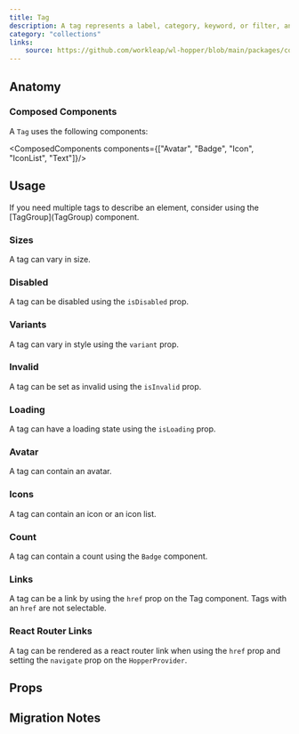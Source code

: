 ```yaml
---
title: Tag
description: A tag represents a label, category, keyword, or filter, and can be used for various groupings. If you need multiple tags, consider using the TagGroup component.
category: "collections"
links:
    source: https://github.com/workleap/wl-hopper/blob/main/packages/components/src/tag/src/Tag.tsx
---
```


<Example src="tag/docs/tag/preview" />

## Anatomy

### Composed Components

A `Tag` uses the following components:

<ComposedComponents components={["Avatar", "Badge", "Icon", "IconList", "Text"]}/>

## Usage

<Callout variant="information">
If you need multiple tags to describe an element, consider using the [TagGroup](TagGroup) component.
</Callout>

### Sizes

A tag can vary in size.

<Example src="tag/docs/tag/sizes" />

### Disabled

A tag can be disabled using the `isDisabled` prop.

<Example src="tag/docs/tag/disabled" />

### Variants

A tag can vary in style using the `variant` prop.

<Example src="tag/docs/tag/variants" />

### Invalid

A tag can be set as invalid using the `isInvalid` prop.

<Example src="tag/docs/tag/invalid" />

### Loading

A tag can have a loading state using the `isLoading` prop.

<Example src="tag/docs/tag/loading" />

### Avatar

A tag can contain an avatar.

<Example src="tag/docs/tag/avatar" />

### Icons

A tag can contain an icon or an icon list.

<Example src="tag/docs/tag/icons" />

### Count

A tag can contain a count using the `Badge` component.

<Example src="tag/docs/tag/count" />

### Links

A tag can be a link by using the `href` prop on the Tag component. Tags with an `href` are not selectable.

<Example src="tag/docs/tag/links" />

### React Router Links

A tag can be rendered as a react router link when using the `href` prop and setting the `navigate` prop on the `HopperProvider`.

<Example src="tag/docs/tag/reactRouterLinks" />

## Props

<PropTable component="Tag" />

## Migration Notes

<MigrateGuide src="tag/docs/migration-notes-tag" />
